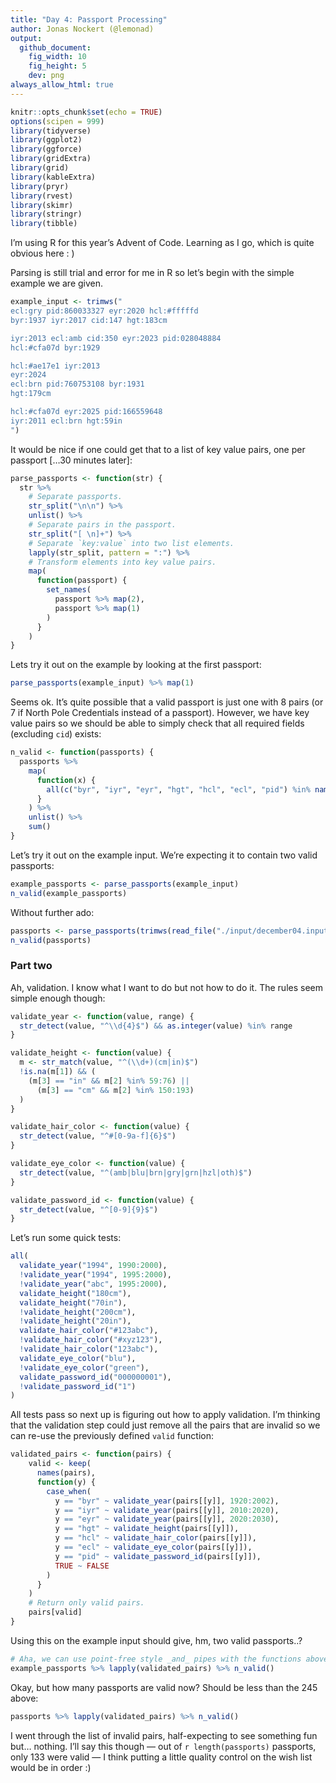 ```yaml
---
title: "Day 4: Passport Processing"
author: Jonas Nockert (@lemonad)
output:
  github_document:
    fig_width: 10
    fig_height: 5
    dev: png
always_allow_html: true
---
```


```r
knitr::opts_chunk$set(echo = TRUE)
options(scipen = 999)
library(tidyverse)
library(ggplot2)
library(ggforce)
library(gridExtra)
library(grid)
library(kableExtra)
library(pryr)
library(rvest)
library(skimr)
library(stringr)
library(tibble)
```

I'm using R for this year's Advent of Code. Learning as I go, which is quite obvious here : )

Parsing is still trial and error for me in R so let's begin with the simple example we are given.

```r
example_input <- trimws("
ecl:gry pid:860033327 eyr:2020 hcl:#fffffd
byr:1937 iyr:2017 cid:147 hgt:183cm

iyr:2013 ecl:amb cid:350 eyr:2023 pid:028048884
hcl:#cfa07d byr:1929

hcl:#ae17e1 iyr:2013
eyr:2024
ecl:brn pid:760753108 byr:1931
hgt:179cm

hcl:#cfa07d eyr:2025 pid:166559648
iyr:2011 ecl:brn hgt:59in
")
```

It would be nice if one could get that to a list of key value pairs, one per passport [...30 minutes later]:

```r
parse_passports <- function(str) {
  str %>%
    # Separate passports.
    str_split("\n\n") %>%
    unlist() %>%
    # Separate pairs in the passport.
    str_split("[ \n]+") %>%
    # Separate `key:value` into two list elements.
    lapply(str_split, pattern = ":") %>%
    # Transform elements into key value pairs.
    map(
      function(passport) {
        set_names(
          passport %>% map(2),
          passport %>% map(1)
        )
      }
    )
}
```

Lets try it out on the example by looking at the first passport:

```r
parse_passports(example_input) %>% map(1)
```

Seems ok. It's quite possible that a valid passport is just one with 8 pairs (or 7 if North Pole Credentials instead of a passport). However, we have key value pairs so we should be able to simply check that all required fields (excluding `cid`) exists:

```r
n_valid <- function(passports) {
  passports %>%
    map(
      function(x) {
        all(c("byr", "iyr", "eyr", "hgt", "hcl", "ecl", "pid") %in% names(x))
      }
    ) %>%
    unlist() %>%
    sum()
}
```

Let's try it out on the example input. We're expecting it to contain two valid passports:

```r
example_passports <- parse_passports(example_input)
n_valid(example_passports)
```
Without further ado:

```r
passports <- parse_passports(trimws(read_file("./input/december04.input")))
n_valid(passports)
```


### Part two
Ah, validation. I know what I want to do but not how to do it. The rules seem simple enough though:

```r
validate_year <- function(value, range) {
  str_detect(value, "^\\d{4}$") && as.integer(value) %in% range
}

validate_height <- function(value) {
  m <- str_match(value, "^(\\d+)(cm|in)$")
  !is.na(m[1]) && (
    (m[3] == "in" && m[2] %in% 59:76) ||
      (m[3] == "cm" && m[2] %in% 150:193)
  )
}

validate_hair_color <- function(value) {
  str_detect(value, "^#[0-9a-f]{6}$")
}

validate_eye_color <- function(value) {
  str_detect(value, "^(amb|blu|brn|gry|grn|hzl|oth)$")
}

validate_password_id <- function(value) {
  str_detect(value, "^[0-9]{9}$")
}
```

Let's run some quick tests:

```r
all(
  validate_year("1994", 1990:2000),
  !validate_year("1994", 1995:2000),
  !validate_year("abc", 1995:2000),
  validate_height("180cm"),
  validate_height("70in"),
  !validate_height("200cm"),
  !validate_height("20in"),
  validate_hair_color("#123abc"),
  !validate_hair_color("#xyz123"),
  !validate_hair_color("123abc"),
  validate_eye_color("blu"),
  !validate_eye_color("green"),
  validate_password_id("000000001"),
  !validate_password_id("1")
)
```
All tests pass so next up is figuring out how to apply validation. I'm thinking that the validation step could just remove all the pairs that are invalid so we can re-use the previously defined `valid` function:

```r
validated_pairs <- function(pairs) {
    valid <- keep(
      names(pairs),
      function(y) {
        case_when(
          y == "byr" ~ validate_year(pairs[[y]], 1920:2002),
          y == "iyr" ~ validate_year(pairs[[y]], 2010:2020),
          y == "eyr" ~ validate_year(pairs[[y]], 2020:2030),
          y == "hgt" ~ validate_height(pairs[[y]]),
          y == "hcl" ~ validate_hair_color(pairs[[y]]),
          y == "ecl" ~ validate_eye_color(pairs[[y]]),
          y == "pid" ~ validate_password_id(pairs[[y]]),
          TRUE ~ FALSE
        )
      }
    )
    # Return only valid pairs.
    pairs[valid]
}
```

Using this on the example input should give, hm, two valid passports..?

```r
# Aha, we can use point-free style _and_ pipes with the functions above!
example_passports %>% lapply(validated_pairs) %>% n_valid()
```

Okay, but how many passports are valid now? Should be less than the 245 above:

```r
passports %>% lapply(validated_pairs) %>% n_valid()
```

I went through the list of invalid pairs, half-expecting to see something fun but... nothing. I'll say this though — out of `r length(passports)` passports, only 133 were valid — I think putting a little quality control on the wish list would be in order :)
